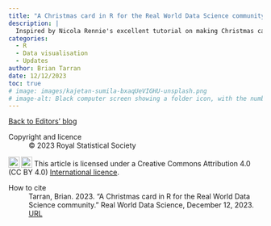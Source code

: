 ```yaml
---
title: "A Christmas card in R for the Real World Data Science community"
description: |
  Inspired by Nicola Rennie's excellent tutorial on making Christmas cards with R, we've had a go at putting together our own design, especially for you -- the wonderful community of Real World Data Science readers and contributors. Thank you for supporting us this year!
categories:
  - R
  - Data visualisation
  - Updates
author: Brian Tarran
date: 12/12/2023
toc: true
# image: images/kajetan-sumila-bxaqUeVIGHU-unsplash.png
# image-alt: Black computer screen showing a folder icon, with the numbers 2023 being typed out below.
---
```


::: {.article-btn}
[Back to Editors' blog](/viewpoints/editors-blog/index.qmd)
:::

::: {.further-info}
::: grid
::: {.g-col-12 .g-col-md-6}
Copyright and licence
: &copy; 2023 Royal Statistical Society

<a href="http://creativecommons.org/licenses/by/4.0/?ref=chooser-v1" target="_blank" rel="license noopener noreferrer" style="display:inline-block;"> <img style="height:22px!important;vertical-align:text-bottom;" src="https://mirrors.creativecommons.org/presskit/icons/cc.svg?ref=chooser-v1"><img style="height:22px!important;margin-left:3px;vertical-align:text-bottom;" src="https://mirrors.creativecommons.org/presskit/icons/by.svg?ref=chooser-v1"></a> This article is licensed under a Creative Commons Attribution 4.0 (CC BY 4.0) <a href="http://creativecommons.org/licenses/by/4.0/?ref=chooser-v1" target="_blank" rel="license noopener noreferrer" style="display:inline-block;"> International licence</a>.

:::
::: {.g-col-12 .g-col-md-6}
How to cite
: Tarran, Brian. 2023. "A Christmas card in R for the Real World Data Science community." Real World Data Science, December 12, 2023. [URL](https://realworlddatascience.net/viewpoints/editors-blog/posts/2023/12/12/rwds-xmas-card.html)
:::
:::
:::